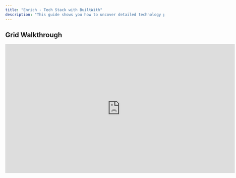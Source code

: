 ```yaml
---
title: "Enrich - Tech Stack with BuiltWith"
description: "This guide shows you how to uncover detailed technology profiles, refine your targeting, and integrate tech insights into outreach workflows using Bitscale’s BuiltWith-powered features.ription of your new file."
---
```


## Grid Walkthrough

<iframe width="728" height="410" src="https://www.youtube-nocookie.com/embed/71Cg_VkFSH0?si=iSoJjUf2-sDLW1YL" title="YouTube video player" frameborder="0" allow="accelerometer; autoplay; clipboard-write; encrypted-media; gyroscope; picture-in-picture; web-share" referrerpolicy="strict-origin-when-cross-origin" allowfullscreen />

***

## **Use Cases**

1. **Identify Key Technologies**
   Uncover the frameworks, platforms, and tools companies rely on using **BuiltWith integration**, providing unique insights into their operational landscape.

2. **Enhance Lead Enrichment**
   Integrate tech stack details directly into your workflows to create **hyper-personalized messages** that align with your prospects’ specific needs.

3. **Refine Your Targeting**
   Filter and segment companies based on the technologies they adopt, ensuring you focus on businesses that are the best fit for your solutions.

4. **Accelerate Pipeline Growth**
   Leverage detailed tech insights to craft targeted outreach, close deals faster, and stay competitive in your market.

***

## **Breaking It Down into 3 Simple Steps**

**Bitscale simplifies Tech Stack Discovery into 3 actionable steps, powered by BuiltWith:**

1. **Discover Key Technologies**

2. **Enrich Leads with Tech Insights**

3. **Refine and Target for Outreach**

Let’s explore each step in detail:

***

### **Step 1: Discover Key Technologies**

Bitscale integrates directly with **BuiltWith** to provide detailed technology insights about your prospects, including:

* **Frameworks**: React, Angular, Django, etc.

* **Platforms**: AWS, Salesforce, Shopify, etc.

* **Tools**: HubSpot, Marketo, Stripe, and more.

**Why this matters:**
Understanding the tech stack enables you to pinpoint operational needs and position your solutions effectively.

**How it works:**
Search and preview a company’s tech stack directly on Bitscale, powered by BuiltWith, to uncover actionable insights.

***

### **Step 2: Enrich Leads with Tech Insights**

Once you’ve identified the tech stack, Bitscale helps you integrate these insights into your lead enrichment workflows:

* Append verified **technology data** to your lead lists.

* Craft **personalized messaging** that highlights how your solution complements or improves their existing tools.

**What’s the benefit?**

* **Higher engagement**: Show deep understanding of their challenges.

* **More conversions**: Address their specific tech-driven pain points with tailored outreach.

***

### **Step 3: Refine Targeting and Outreach**

With BuiltWith-powered tech insights, Bitscale helps you refine your targeting for more relevant outreach:

* Filter companies based on their adopted technologies (e.g., competitors’ tools or platforms).

* Prioritize high-fit accounts that align with your solution offerings.

**What’s next:**
Use this enriched list to build outreach campaigns that speak directly to their operational needs and challenges.

**Pro Tip:**
Focus on companies using competing technologies or tools complementary to your solution to craft compelling value propositions.

***

## **Try It Out**

Start uncovering tech stack insights and supercharging your outreach with BuiltWith-powered features on Bitscale:
👉 **\[Grid Link]**

***

### **Next Steps**

For an in-depth walkthrough of tech stack discovery and lead enrichment, check out our **detailed playbooks**. Explore additional workflows and tools in the **"Ingredients"** section to optimize your targeting further.